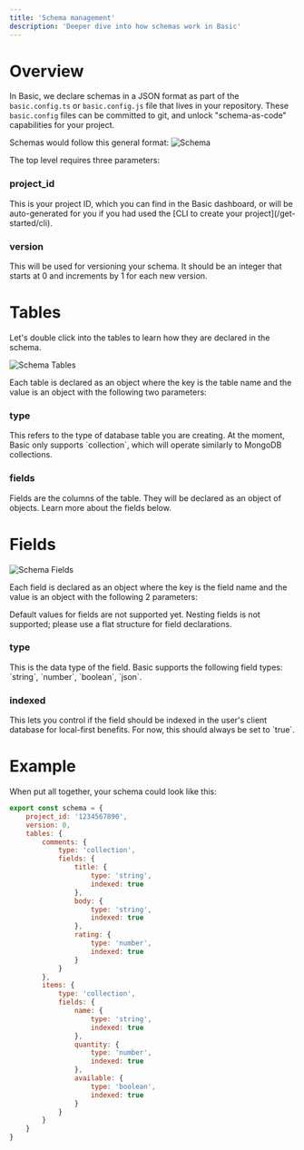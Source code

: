 ```yaml
---
title: 'Schema management'
description: 'Deeper dive into how schemas work in Basic'
---
```

# Overview
In Basic, we declare schemas in a JSON format as part of the `basic.config.ts` or `basic.config.js` file that lives in your repository. 
These `basic.config` files can be committed to git, and unlock "schema-as-code" capabilities for your project.

Schemas would follow this general format:
<img src="/images/schema.svg" alt="Schema" />

The top level requires three parameters:

### project_id
<ParamField query="project_id" type="string" required>
    This is your project ID, which you can find in the Basic dashboard, or will be auto-generated for you if you had used the [CLI to create your project](/get-started/cli).
</ParamField>

### version
<ParamField query="version" type="number" required>
    This will be used for versioning your schema. It should be an integer that starts at 0 and increments by 1 for each new version. 
</ParamField>

# Tables

Let's double click into the tables to learn how they are declared in the schema.

<img src="/images/SchemaTables.svg" alt="Schema Tables" />

Each table is declared as an object where the key is the table name and the value is an object with the following two parameters:

### type
<ParamField query="type" type="string" required>
    This refers to the type of database table you are creating. At the moment, Basic only supports `collection`, which will operate similarly to MongoDB collections.
</ParamField>

### fields
<ParamField query="fields" type="json" required>
    Fields are the columns of the table. They will be declared as an object of objects. Learn more about the fields below.
</ParamField>

# Fields

<img src="/images/SchemaFields.svg" alt="Schema Fields" />

Each field is declared as an object where the key is the field name and the value is an object with the following 2 parameters:

<Info> Default values for fields are not supported yet. Nesting fields is not supported; please use a flat structure for field declarations. </Info>

### type
<ParamField query="type" type="string" required>
    This is the data type of the field. Basic supports the following field types: `string`, `number`, `boolean`, `json`.
</ParamField>

### indexed
<ParamField query="indexed" type="boolean" required>
    This lets you control if the field should be indexed in the user's client database for local-first benefits. For now, this should always be set to `true`.
</ParamField>

# Example

When put all together, your schema could look like this:


```javascript basic.config.ts
export const schema = {
    project_id: '1234567890',
    version: 0,
    tables: {
        comments: {
            type: 'collection',
            fields: {
                title: { 
                    type: 'string',
                    indexed: true
                },
                body: { 
                    type: 'string',
                    indexed: true
                },
                rating: { 
                    type: 'number',
                    indexed: true
                }
            }
        },
        items: {
            type: 'collection',
            fields: {
                name: { 
                    type: 'string',
                    indexed: true
                },
                quantity: { 
                    type: 'number',
                    indexed: true
                },
                available: {
                    type: 'boolean',
                    indexed: true
                }
            }
        }
    }
}
```